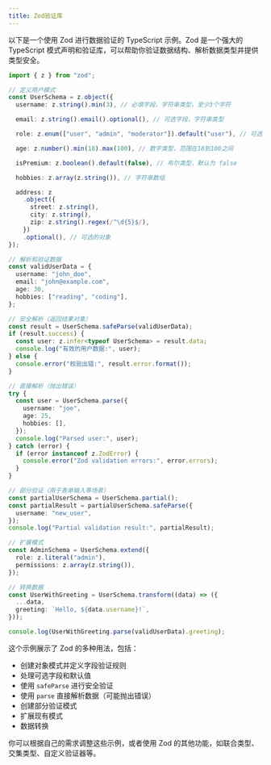 ```yaml
---
title: Zod验证库
---
```


以下是一个使用 Zod 进行数据验证的 TypeScript 示例。Zod 是一个强大的 TypeScript 模式声明和验证库，可以帮助你验证数据结构、解析数据类型并提供类型安全。

```typescript
import { z } from "zod";

// 定义用户模式
const UserSchema = z.object({
  username: z.string().min(3), // 必填字段，字符串类型，至少3个字符

  email: z.string().email().optional(), // 可选字段，字符串类型

  role: z.enum(["user", "admin", "moderator"]).default("user"), // 可选字段，默认为 "user"

  age: z.number().min(18).max(100), // 数字类型，范围在18到100之间

  isPremium: z.boolean().default(false), // 布尔类型，默认为 false

  hobbies: z.array(z.string()), // 字符串数组

  address: z
    .object({
      street: z.string(),
      city: z.string(),
      zip: z.string().regex(/^\d{5}$/),
    })
    .optional(), // 可选的对象
});

// 解析和验证数据
const validUserData = {
  username: "john_doe",
  email: "john@example.com",
  age: 30,
  hobbies: ["reading", "coding"],
};

// 安全解析（返回结果对象）
const result = UserSchema.safeParse(validUserData);
if (result.success) {
  const user: z.infer<typeof UserSchema> = result.data;
  console.log("有效的用户数据:", user);
} else {
  console.error("校验出错:", result.error.format());
}

// 直接解析（抛出错误）
try {
  const user = UserSchema.parse({
    username: "joe",
    age: 25,
    hobbies: [],
  });
  console.log("Parsed user:", user);
} catch (error) {
  if (error instanceof z.ZodError) {
    console.error("Zod validation errors:", error.errors);
  }
}

// 部分验证（用于表单输入等场景）
const partialUserSchema = UserSchema.partial();
const partialResult = partialUserSchema.safeParse({
  username: "new_user",
});
console.log("Partial validation result:", partialResult);

// 扩展模式
const AdminSchema = UserSchema.extend({
  role: z.literal("admin"),
  permissions: z.array(z.string()),
});

// 转换数据
const UserWithGreeting = UserSchema.transform((data) => ({
  ...data,
  greeting: `Hello, ${data.username}!`,
}));

console.log(UserWithGreeting.parse(validUserData).greeting);
```

这个示例展示了 Zod 的多种用法，包括：

- 创建对象模式并定义字段验证规则
- 处理可选字段和默认值
- 使用 `safeParse` 进行安全验证
- 使用 `parse` 直接解析数据（可能抛出错误）
- 创建部分验证模式
- 扩展现有模式
- 数据转换

你可以根据自己的需求调整这些示例，或者使用 Zod 的其他功能，如联合类型、交集类型、自定义验证器等。

